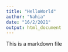 ```yaml
---
title: "HelloWorld"
author: "Nahia"
date: "16/2/2021"
output: html_document
---
```


This is a markdown file